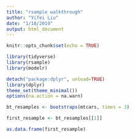 ```yaml
---
title: "rsample walkthrough"
author: "Yifei Liu"
date: "1/18/2019"
output: html_document
---
```


```r
knitr::opts_chunk$set(echo = TRUE)
```


```r
library(tidyverse)
library(rsample)
library(modelr)

detach("package:dplyr", unload=TRUE)
library(dplyr)
theme_set(theme_minimal())
options(na.action = na.warn)


```





```r
bt_resamples <- bootstraps(mtcars, times = 3)

first_resample <- bt_resamples[[1]]

as.data.frame(first_resample)



```



















